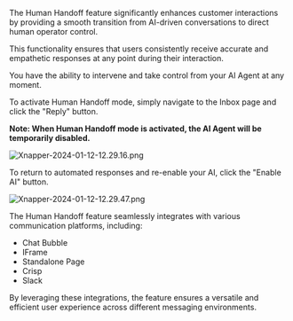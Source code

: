 The Human Handoff feature significantly enhances customer interactions by providing a smooth transition from AI-driven conversations to direct human operator control.

This functionality ensures that users consistently receive accurate and empathetic responses at any point during their interaction.

You have the ability to intervene and take control from your AI Agent at any moment.

To activate Human Handoff mode, simply navigate to the Inbox page and click the "Reply" button.

**Note: When Human Handoff mode is activated, the AI Agent will be temporarily disabled.**

![Xnapper-2024-01-12-12.29.16.png](/images/human-handoff/Xnapper-2024-01-12-12.29.16.png)

To return to automated responses and re-enable your AI, click the "Enable AI" button.

![Xnapper-2024-01-12-12.29.47.png](/images/human-handoff/Xnapper-2024-01-12-12.29.47.png)

The Human Handoff feature seamlessly integrates with various communication platforms, including:

- Chat Bubble
- IFrame
- Standalone Page
- Crisp
- Slack

By leveraging these integrations, the feature ensures a versatile and efficient user experience across different messaging environments.
